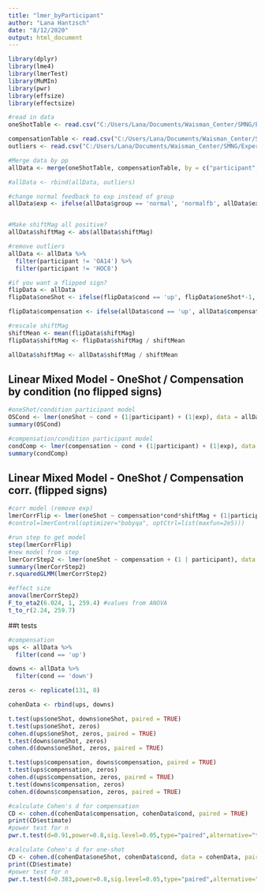 ```yaml
---
title: "lmer_byParticipant"
author: "Lana Hantzsch"
date: "8/12/2020"
output: html_document
---
```


```r
library(dplyr)
library(lme4)
library(lmerTest)
library(MuMIn)
library(pwr)
library(effsize)
library(effectsize)

#read in data
oneShotTable <- read.csv("C:/Users/Lana/Documents/Waisman_Center/SMNG/Experiments/postMan/oneShot_4_23_21.csv")

compensationTable <- read.csv("C:/Users/Lana/Documents/Waisman_Center/SMNG/Experiments/postMan/compensation_04_23_21.csv")
outliers <- read.csv("C:/Users/Lana/Documents/Waisman_Center/SMNG/Experiments/postMan/postMan_outliers.csv")

#Merge data by pp
allData <- merge(oneShotTable, compensationTable, by = c("participant", "cond", "exp", "shiftMag", "group"))

#allData <- rbind(allData, outliers)

#change normal feedback to exp instead of group
allData$exp <- ifelse(allData$group == 'normal', 'normalfb', allData$exp)


#Make shiftMag all positive?
allData$shiftMag <- abs(allData$shiftMag)

#remove outliers
allData <- allData %>%
  filter(participant != 'OA14') %>%
  filter(participant != 'HOC8') 

#if you want a flipped sign?
flipData <- allData
flipData$oneShot <- ifelse(flipData$cond == 'up', flipData$oneShot*-1, flipData$oneShot)

flipData$compensation <- ifelse(allData$cond == 'up', allData$compensation*-1, allData$compensation)

#rescale shiftMag
shiftMean <- mean(flipData$shiftMag)
flipData$shiftMag <- flipData$shiftMag / shiftMean

allData$shiftMag <- allData$shiftMag / shiftMean
```

## Linear Mixed Model - OneShot / Compensation by condition (no flipped signs)
```r
#oneShot/condition participant model
OSCond <- lmer(oneShot ~ cond + (1|participant) + (1|exp), data = allData)
summary(OSCond)

#compensation/condition participant model
condComp <- lmer(compensation ~ cond + (1|participant) + (1|exp), data = allData)
summary(condComp)
```
## Linear Mixed Model - OneShot / Compensation corr. (flipped signs)
```r
#corr model (remove exp)
lmerCorrFlip <- lmer(oneShot ~ compensation*cond*shiftMag + (1|participant), data = flipData)
#control=lmerControl(optimizer="bobyqa", optCtrl=list(maxfun=2e5)))

#run step to get model
step(lmerCorrFlip)
#new model from step
lmerCorrStep2 <- lmer(oneShot ~ compensation + (1 | participant), data = flipData)
summary(lmerCorrStep2)
r.squaredGLMM(lmerCorrStep2)

#effect size
anova(lmerCorrStep2)
F_to_eta2(6.024, 1, 259.4) #values from ANOVA
t_to_r(2.24, 259.7)

```
##t tests
```r
#compensation
ups <- allData %>%
  filter(cond == 'up')

downs <- allData %>%
  filter(cond == 'down') 

zeros <- replicate(131, 0)

cohenData <- rbind(ups, downs)

t.test(ups$oneShot, downs$oneShot, paired = TRUE)
t.test(ups$oneShot, zeros)
cohen.d(ups$oneShot, zeros, paired = TRUE)
t.test(downs$oneShot, zeros)
cohen.d(downs$oneShot, zeros, paired = TRUE)

t.test(ups$compensation, downs$compensation, paired = TRUE)
t.test(ups$compensation, zeros)
cohen.d(ups$compensation, zeros, paired = TRUE)
t.test(downs$compensation, zeros)
cohen.d(downs$compensation, zeros, paired = TRUE)

#calculate Cohen's d for compensation
CD <- cohen.d(cohenData$compensation, cohenData$cond, paired = TRUE)
print(CD$estimate)
#power test for n
pwr.t.test(d=0.91,power=0.8,sig.level=0.05,type="paired",alternative="two.sided")

#calculate Cohen's d for one-shot
CD <- cohen.d(cohenData$oneShot, cohenData$cond, data = cohenData, paired = TRUE)
print(CD$estimate)
#power test for n
pwr.t.test(d=0.383,power=0.8,sig.level=0.05,type="paired",alternative="two.sided")

```

